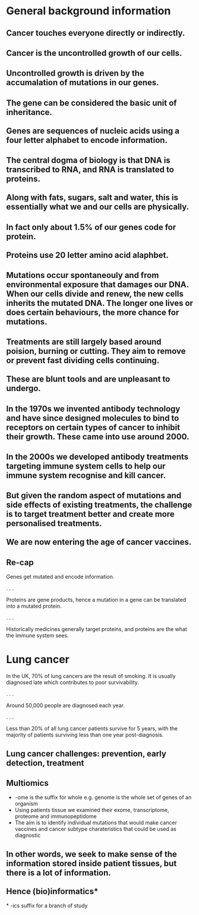 # General background information {background-color="#4BB694"}

## Cancer touches everyone directly or indirectly. {.center}

## Cancer is the uncontrolled growth of our cells. {.center}

## Uncontrolled growth is driven by the accumalation of mutations in our genes. {.center}

## The gene can be considered the basic unit of inheritance.<br><br>Genes are sequences of nucleic acids using a four letter alphabet to encode information.{.center}

## The central dogma of biology is that DNA is transcribed to RNA, and RNA is translated to proteins.<br><br>Along with fats, sugars, salt and water, this is essentially what we and our cells are physically. {.center}

## In fact only about 1.5% of our genes code for protein.<br><br>Proteins use 20 letter amino acid alaphbet. {.center}

## Mutations occur spontaneouly and from environmental exposure that damages our DNA. When our cells divide and renew, the new cells inherits the mutated DNA. The longer one lives or does certain behaviours, the more chance for mutations. {.center}

## Treatments are still largely based around poision, burning or cutting. They aim to remove or prevent fast dividing cells continuing.<br><br>These are blunt tools and are unpleasant to undergo. {.center}

## In the 1970s we invented antibody technology and have since designed molecules to bind to receptors on certain types of cancer to inhibit their growth. These came into use around 2000. {.center}

## In the 2000s we developed antibody treatments targeting immune system cells to help our immune system recognise and kill cancer. {.center}

## But given the random aspect of mutations and side effects of existing treatments, the challenge is to target treatment better and create more personalised treatments.<br><br>We are now entering the age of cancer vaccines. {.center}

## Re-cap {.center}
Genes get mutated and encode information. 

. . .

Proteins are gene products, hence a mutation in a gene can be translated into a mutated protein. 

. . .

Historically medicines generally target proteins, and proteins are the what the immune system sees. 

# Lung cancer {background-color="#4BB694"}

In the UK, 70% of lung cancers are the result of smoking. It is usually diagnosed late which contributes to poor survivability.

. . .

Around 50,000 people are diagnosed each year. 

. . .

Less than 20% of all lung cancer patients survive for 5 years, with the majority of patients surviving less than one year post-diagnosis.

## Lung cancer challenges: prevention, [early detection]{.vonrestoff}, [treatment]{.vonrestoff} {.center}

## Multiomics {.center}

+  [-ome]{.vonrestoff} is the suffix for whole e.g. genome is the whole set of genes of an organism
+ Using patients tissue we examined their exome, transcriptome, proteome and immunopeptidome
+ The aim is to identify individual mutations that would make cancer vaccines and cancer subtype charateristics that could be used as diagnostic

## In other words, we seek to make sense of the information stored inside patient tissues, but there is a lot of information.<br><br>Hence (bio)informatics[*]{.highlight} {.center}

[[*]{.highlight} -ics suffix for a branch of study]{.reference}

<!--
# Generative pre-trained transformer {background-color="#4BB694"}

# [A GPT is a dataset!]{.vonrestoff} {.center}

At least that's how I prefer to think of it.<br>Ok, but so what?

## The mental model of a GPT as a dataset helps me think about it's strengths and weaknessess.

- A GPT is amazing at organisational transformations of the complex data it contains and responding to natural language prompts.
- A GPT is very bad at abstraction or out-of-sample questions i.e. about things not in its dataset.
- A GPT doesn't neccessarily know the provenance of its data.

## Part of training is through reinforcement

Hence the "desire to please" that generates hallucinations and part of why they all have a different vibe. 

## What does that look like in practice

I favour Claude, but [LMSYS Chatbot Arena](https://chat.lmsys.org/) is good place to compare outputs from the same prompt.

If it's on the internet there's a good chance it's part of the training dataset.
-->